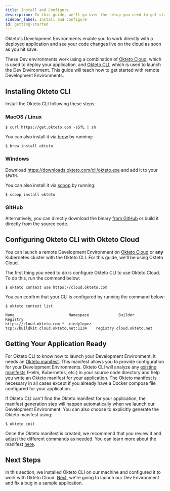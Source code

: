```yaml
---
title: Install and Configure 
description: In this guide, we'll go over the setup you need to get started with using Development Environments.
sidebar_label: Install and Configure
id: getting-started
---
```



Okteto's Development Environments enable you to work directly with a deployed application and see your code changes live on the cloud as soon as you hit save.

These Dev environments work using a combination of [Okteto Cloud](cloud.mdx), which is used to deploy your application, and [Okteto CLI](cloud/okteto-cli.mdx), which is used to launch the Dev Environment. This guide will teach how to get started with remote Development Environments.

## Installing Okteto CLI

Install the Okteto CLI following these steps:

### MacOS / Linux

```console
$ curl https://get.okteto.com -sSfL | sh
```

You can also install it via [brew](https://brew.sh/) by running:

```console
$ brew install okteto
```

### Windows

Download https://downloads.okteto.com/cli/okteto.exe and add it to your `$PATH`.

You can also install it via [scoop](https://scoop.sh/) by running:

```console
$ scoop install okteto
```

### GitHub

Alternatively, you can directly download the binary [from GitHub](https://github.com/okteto/okteto/releases) or build it directly from the source code.

## Configuring Okteto CLI with Okteto Cloud

You can launch a remote Development Environment on [Okteto Cloud](https://cloud.okteto.com) or **any** Kubernetes cluster with the Okteto CLI. For this guide, we'll be using Okteto Cloud. 

The first thing you need to do is configure Okteto CLI to use Okteto Cloud. To do this, run the command below:

```console
$ okteto context use https://cloud.okteto.com
```

You can confirm that your CLI is configured by running the command below:

```console
$ okteto context list
```
```console
Name                        Namespace             Builder                                 Registry
https://cloud.okteto.com *  cindylopez          tcp://buildkit.cloud.okteto.net:1234    registry.cloud.okteto.net
```

## Getting Your Application Ready

For Okteto CLI to know how to launch your Development Environment, it needs an [Okteto manifest](cloud/okteto-cli.mdx#okteto-manifest). This manifest allows you to provide configuration for your Development Environments. Okteto CLI will analyze any [existing manifests](cloud/okteto-cli.mdx#deployment-manifests) (Helm, Kubernetes, etc.) in your source code directory and help you write an Okteto manifest for your application. The Okteto manifest is necessary in all cases except if you already have a Docker compose file configured for your application.

If Okteto CLI can't find the Okteto manifest for your application, the manifest generation step will happen automatically when we launch our Development Environment. You can also choose to explicitly generate the Okteto manifest using: 

```console
$ okteto init
```

Once the Okteto manifest is created, we recommend that you review it and adjust the different commands as needed. You can learn more about the manifest [here](reference/manifest.mdx).

## Next Steps

In this section, we installed Okteto CLI on our machine and configured it to work with Okteto Cloud. [Next](using-dev-envs.mdx), we're going to launch our Dev Environment and fix a bug in a sample application.